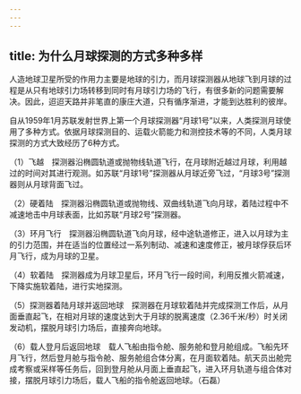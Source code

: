 ```yaml
---
---
---
```

title: 为什么月球探测的方式多种多样
---




人造地球卫星所受的作用力主要是地球的引力，而月球探测器从地球飞到月球的过程是从只有地球引力场转移到同时有月球引力场的飞行，有很多新的问题需要解决。因此，迢迢天路并非笔直的康庄大道，只有循序渐进，才能到达胜利的彼岸。



自从1959年1月苏联发射世界上第一个月球探测器“月球1号”以来，人类探测月球使用了多种方式。依据月球探测目的、运载火箭能力和测控技术等的不同，人类月球探测的方式大致经历了6种方式。

（1）飞越　探测器沿椭圆轨道或抛物线轨道飞行，在月球附近越过月球，利用越过的时间对其进行观测。如苏联“月球1号”探测器从月球近旁飞过，“月球3号”探测器则从月球背面飞过。

（2）硬着陆　探测器沿椭圆轨道或抛物线、双曲线轨道飞向月球，着陆过程中不减速地击中月球表面，比如苏联“月球2号”探测器。

（3）环月飞行　探测器沿椭圆轨道飞向月球，经中途轨道修正，进入以月球为主的引力范围，并在适当的位置经过一系列制动、减速和速度修正，被月球俘获后环月飞行，成为月球的卫星。

（4）软着陆　探测器成为月球卫星后，环月飞行一段时间，利用反推火箭减速，下降实施软着陆，进行实地探测。

（5）探测器着陆月球并返回地球　探测器在月球软着陆并完成探测工作后，从月面垂直起飞，在相对月球的速度达到大于月球的脱离速度（2.36千米/秒）时关闭发动机，摆脱月球引力场后，直接奔向地球。

（6）载人登月后返回地球　载人飞船由指令舱、服务舱和登月舱组成。飞船先环月飞行，然后登月舱与指令舱、服务舱组合体分离，在月面软着陆。航天员出舱完成考察或采样等任务后，回到登月舱从月面上垂直起飞，进入环月轨道与组合体对接，摆脱月球引力场后，载人飞船的指令舱返回地球。（石磊）